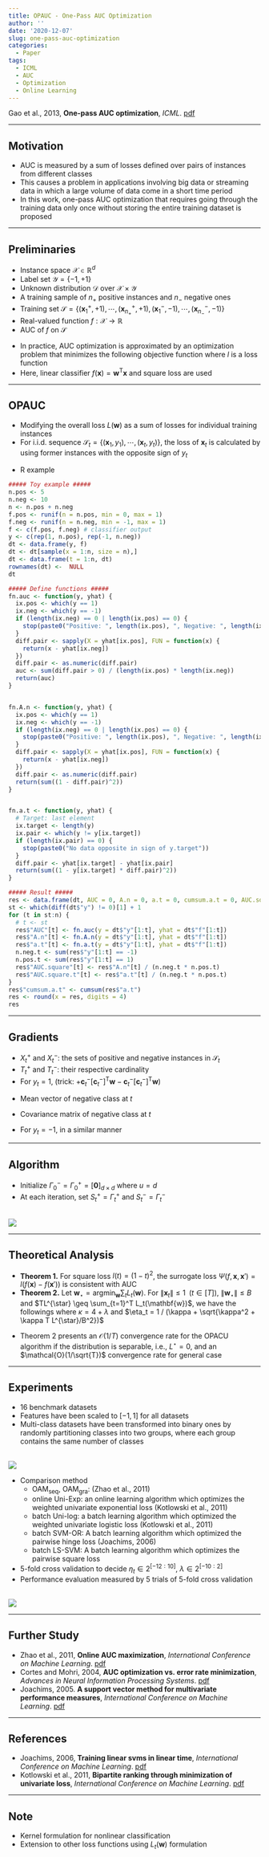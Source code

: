 ```yaml
---
title: OPAUC - One-Pass AUC Optimization
author: ''
date: '2020-12-07'
slug: one-pass-auc-optimization
categories:
  - Paper
tags:
  - ICML
  - AUC
  - Optimization
  - Online Learning
---
```



\DeclareMathOperator*{\argmin}{argmin}
\DeclareMathOperator*{\argmax}{argmax}
\usepackage{amsmath}


Gao et al., 2013, **One-pass AUC optimization**, *ICML*. [pdf](https://scholar.google.co.kr/scholar?cluster=16210065053805563556&hl=ko&as_sdt=0,5)


***


## Motivation


  * AUC is measured by a sum of losses defined over pairs of instances from different classes
  * This causes a problem in applications involving big data or streaming data in which a large volume of data come in a short time period 
  * In this work, one-pass AUC optimization that requires going through the training data only once without storing the entire training dataset is proposed


***


## Preliminaries


  * Instance space $\mathcal{X} \in \mathbb{R}^d$
  * Label set $\mathcal{Y} = \{ -1, +1 \}$
  * Unknown distribution $\mathcal{D}$ over $\mathcal{X} \times \mathcal{Y}$
  * A training sample of $n_{+}$ positive instances and $n_{-}$ negative ones
  * Training set $\mathcal{S} = \{ (\mathbf{x}_1^{+}, +1), \cdots, (\mathbf{x}_{n_{+}}^{+}, +1), (\mathbf{x}_1^{-}, -1), \cdots, (\mathbf{x}_{n_{-}}^{-}, -1) \}$
  * Real-valued function $f: \mathcal{X} \rightarrow \mathbb{R}$
  * AUC of $f$ on $\mathcal{S}$

\begin{equation}
\sum_{i=1}^{n_{+}} \sum_{j=1}^{n_{-}} \frac{\mathbb{I}[f(\mathbf{x}_{i}^{+}) > f(\mathbf{x}_{j}^{-})]}{n_{+} n_{-}}
\end{equation}

  * In practice, AUC optimization is approximated by an optimization problem that minimizes the following objective function where $l$ is a loss function
  * Here, linear classifier $f(\mathbf{x}) = \mathbf{w}^\text{T} \mathbf{x}$ and square loss are used
  
\begin{equation}
L(\mathbf{w}) = \frac{\lambda}{2} \lVert \mathbf{w} \rVert _2^2 + \sum_{i=1}^{n_{+}} \sum_{j=1}^{n_{-}} \frac{(1 - \mathbf{w}^\text{T} (\mathbf{x}_i^+ - \mathbf{x}_j^-))^2}{2 n_{+} n_{-}}
\end{equation}


***


## OPAUC


  * Modifying the overall loss $L(\mathbf{w})$ as a sum of losses for individual training instances
  * For i.i.d. sequence $\mathcal{S}_t = \{ (\mathbf{x}_1, y_1), \cdots, (\mathbf{x}_t, y_t) \}$, the loss of $\mathbf{x}_t$ is calculated by using former instances with the opposite sign of $y_t$

\begin{equation}
L_t(\mathbf{w}) = \frac{\lambda}{2} \lVert \mathbf{w} \rVert _2^2 + \frac{\sum_{i=1}^{t-1} \mathbb{I}[y_t \neq y_i](1 - y_t \mathbf{w}^\text{T} (\mathbf{x}_t - \mathbf{x}_i))^2}{2 \left| \{ i \in [t-1] : y_i y_t = -1 \} \right|}
\end{equation}

  * R example

\begin{equation}
\begin{split}
& a_t = \sum_{i=1}^{t-1} \mathbb{I}[y_t \neq y_i](1 - y_t \mathbf{w}^\text{T} (\mathbf{x}_t - \mathbf{x}_i))^2 \\[10pt]
& A_n = \sum_{i=1}^{n_{+}} \sum_{j=1}^{n_{-}} (1 - \mathbf{w}^\text{T} (\mathbf{x}_i^+ - \mathbf{x}_j^-))^2 = a_1 + \cdots + a_n
\end{split}
\end{equation}

```r
##### Toy example #####
n.pos <- 5
n.neg <- 10
n <- n.pos + n.neg
f.pos <- runif(n = n.pos, min = 0, max = 1)
f.neg <- runif(n = n.neg, min = -1, max = 1)
f <- c(f.pos, f.neg) # classifier output
y <- c(rep(1, n.pos), rep(-1, n.neg))
dt <- data.frame(y, f)
dt <- dt[sample(x = 1:n, size = n),]
dt <- data.frame(t = 1:n, dt)
rownames(dt) <-  NULL
dt
```

```r
##### Define functions #####
fn.auc <- function(y, yhat) {
  ix.pos <- which(y == 1)
  ix.neg <- which(y == -1)
  if (length(ix.neg) == 0 | length(ix.pos) == 0) {
    stop(paste0("Positive: ", length(ix.pos), ", Negative: ", length(ix.neg)))
  }
  diff.pair <- sapply(X = yhat[ix.pos], FUN = function(x) {
    return(x - yhat[ix.neg])
  })
  diff.pair <- as.numeric(diff.pair)
  auc <- sum(diff.pair > 0) / (length(ix.pos) * length(ix.neg))
  return(auc)
}


fn.A.n <- function(y, yhat) {
  ix.pos <- which(y == 1)
  ix.neg <- which(y == -1)
  if (length(ix.neg) == 0 | length(ix.pos) == 0) {
    stop(paste0("Positive: ", length(ix.pos), ", Negative: ", length(ix.neg)))
  }
  diff.pair <- sapply(X = yhat[ix.pos], FUN = function(x) {
    return(x - yhat[ix.neg])
  })
  diff.pair <- as.numeric(diff.pair)
  return(sum((1 - diff.pair)^2))
}


fn.a.t <- function(y, yhat) {
  # Target: last element
  ix.target <- length(y)
  ix.pair <- which(y != y[ix.target])
  if (length(ix.pair) == 0) {
    stop(paste0("No data opposite in sign of y.target"))
  }
  diff.pair <- yhat[ix.target] - yhat[ix.pair]
  return(sum((1 - y[ix.target] * diff.pair)^2))
}
```

```r
##### Result #####
res <- data.frame(dt, AUC = 0, A.n = 0, a.t = 0, cumsum.a.t = 0, AUC.square = 0, AUC.square.t = 0)
st <- which(diff(dt$"y") != 0)[1] + 1
for (t in st:n) {
  # t <- st
  res$"AUC"[t] <- fn.auc(y = dt$"y"[1:t], yhat = dt$"f"[1:t])
  res$"A.n"[t] <- fn.A.n(y = dt$"y"[1:t], yhat = dt$"f"[1:t])
  res$"a.t"[t] <- fn.a.t(y = dt$"y"[1:t], yhat = dt$"f"[1:t])
  n.neg.t <- sum(res$"y"[1:t] == -1)
  n.pos.t <- sum(res$"y"[1:t] == 1)
  res$"AUC.square"[t] <- res$"A.n"[t] / (n.neg.t * n.pos.t)
  res$"AUC.square.t"[t] <- res$"a.t"[t] / (n.neg.t * n.pos.t)
}
res$"cumsum.a.t" <- cumsum(res$"a.t")
res <- round(x = res, digits = 4)
res
```


***


## Gradients


  * $X_t^+$ and $X_t^-$: the sets of positive and negative instances in $\mathcal{S}_t$
  * $T_t^+$ and $T_t^-$: their respective cardinality
  * For $y_t = 1$, (trick: $+ \mathbf{c}_t^- [\mathbf{c}_t^-]^\text{T} \mathbf{w} - \mathbf{c}_t^- [\mathbf{c}_t^-]^\text{T} \mathbf{w}$)

\begin{equation}
\begin{split}
\nabla L_t(\mathbf{w}) & = \lambda \mathbf{w} + \mathbf{x}_t \mathbf{x}_t^\text{T} \mathbf{w} - \mathbf{x}_t + \sum_{i:y_i = -1} \frac{(\mathbf{x}_i + (\mathbf{x}_i \mathbf{x}_i^\text{T} - \mathbf{x}_i \mathbf{x}_t^\text{T} - \mathbf{x}_t \mathbf{x}_i^\text{T}) \mathbf{w})}{T_t^-} \\[11pt]
& = \lambda \mathbf{w} - \mathbf{x}_t + \mathbf{c}_t^- + (\mathbf{x}_t - \mathbf{c}_t^-)(\mathbf{x}_t - \mathbf{c}_t^-)^\text{T} \mathbf{w} + S_t^- \mathbf{w}
\end{split}
\end{equation}

  * Mean vector of negative class at $t$

\begin{equation}
c_t^- = \sum_{i:y_i = -1} \frac{\mathbf{x}_i}{T_t^-}
\end{equation}

  * Covariance matrix of negative class at $t$

\begin{equation}
S_t^- = \sum_{i:y_i = -1} \frac{\mathbf{x}_i \mathbf{x}_i^\text{T} - \mathbf{c}_t^- [\mathbf{c}_t^-]^\text{T}}{T_t^-}
\end{equation}

  * For $y_t = -1$, in a similar manner

\begin{equation}
\nabla L_t(\mathbf{w}) = \lambda \mathbf{w} + \mathbf{x}_t - \mathbf{c}_t^+ + (\mathbf{x}_t - \mathbf{c}_t^+)(\mathbf{x}_t - \mathbf{c}_t^+)^\text{T} \mathbf{w} + S_t^+ \mathbf{w}
\end{equation}


***


## Algorithm
  * Initialize $\Gamma_0^- = \Gamma_0^+ = [\mathbf{0}]_{d \times d}$ where $u = d$
  * At each iteration, set $S_t^+ = \Gamma_t^+$ and $S_t^- = \Gamma_t^-$

\begin{equation}
\begin{split}
& \Gamma_t^+ = \Gamma_{t-1}^+ + \frac{\mathbf{x}_t \mathbf{x}_t^\text{T} - \Gamma_{t-1}^+}{T_t^+} + \mathbf{c}_{t-1}^+ [\mathbf{c}_{t-1}^+]^\text{T} - \mathbf{c}_{t}^+ [\mathbf{c}_{t}^+]^\text{T} \\[11pt]
& \Gamma_t^- = \Gamma_{t-1}^- + \frac{\mathbf{x}_t \mathbf{x}_t^\text{T} - \Gamma_{t-1}^-}{T_t^-} + \mathbf{c}_{t-1}^- [\mathbf{c}_{t-1}^-]^\text{T} - \mathbf{c}_{t}^- [\mathbf{c}_{t}^-]^\text{T}
\end{split}
\end{equation}

<br>
![](images/Algorithm_01.PNG)
<br>


***


## Theoretical Analysis


  * **Theorem 1.** For square loss $l(t) = (1-t)^2$, the surrogate loss $\Psi(f, \mathbf{x}, \mathbf{x}') = l(f(\mathbf{x}) - f(\mathbf{x}'))$ is consistent with AUC
  * **Theorem 2.** Let $\mathbf{w}_{\star} = \argmin_{\mathbf{w}} \sum_t L_t(\mathbf{w})$. For $\lVert \mathbf{x}_t \rVert \leq 1 \; \; (t \in [T])$, $\lVert \mathbf{w}_{\star} \rVert \leq B$ and $TL^{\star} \geq \sum_{t=1}^T L_t(\mathbf{w})$, we have the followings where $\kappa = 4 + \lambda$ and $\eta_t = 1 / (\kappa + \sqrt{\kappa^2 + \kappa T L^{\star}/B^2})$

\begin{equation}
\sum_t L_t (\mathbf{w}_t) - \sum_t L_t (\mathbf{w}_{\star}) \leq 2 \kappa B^2 + B \sqrt{2 \kappa T L^{\star}}
\end{equation}

  * Theorem 2 presents an $\mathcal{O}(1/T)$ convergence rate for the OPACU algorithm if the distribution is separable, i.e., $L^{\star} = 0$, and an $\mathcal{O}(1/\sqrt{T})$ convergence rate for general case


***


## Experiments


  * 16 benchmark datasets
  * Features have been scaled to $[-1,1]$ for all datasets
  * Multi-class datasets have been transformed into binary ones by randomly partitioning classes into two groups, where each group contains the same number of classes

<br>
![](images/Table_01.PNG)
<br>

  * Comparison method
    + $\text{OAM}_{\text{seq}}$, $\text{OAM}_{\text{gra}}$: (Zhao et al., 2011)
    + $\text{online Uni-Exp}$: an online learning algorithm which optimizes the weighted univariate exponential loss (Kotlowski et al., 2011)
    + $\text{batch Uni-log}$: a batch learning algorithm which optimized the weighted univariate logistic loss (Kotlowski et al., 2011)
    + $\text{batch SVM-OR}$: A batch learning algorithm which optimized the pairwise hinge loss (Joachims, 2006)
    + $\text{batch LS-SVM}$: A batch learning algorithm which optimizes the pairwise square loss
  * 5-fold cross validation to decide $\eta_t \in 2^{[-12:10]}$, $\lambda \in 2^{[-10:2]}$
  * Performance evaluation measured by 5 trials of 5-fold cross validation

<br>
![](images/Table_02.PNG)
<br>


***


## Further Study


  * Zhao et al., 2011, **Online AUC maximization**, *International Conference on Machine Learning*. [pdf](https://scholar.google.co.kr/scholar?cluster=3998144449274225696&hl=ko&as_sdt=0,5)
  * Cortes and Mohri, 2004, **AUC optimization vs. error rate minimization**, *Advances in Neural Information Processing Systems*. [pdf](https://scholar.google.co.kr/scholar?cluster=3571958290589699987&hl=ko&as_sdt=0,5)
  * Joachims, 2005. **A support vector method for multivariate performance measures**, *International Conference on Machine Learning*. [pdf](https://scholar.google.co.kr/scholar?cluster=14930548401865894598&hl=ko&as_sdt=0,5)


***


## References


  * Joachims, 2006, **Training linear svms in linear time**, *International Conference on Machine Learning*. [pdf](https://scholar.google.co.kr/scholar?cluster=210048792073380161&hl=ko&as_sdt=0,5)
  * Kotlowski et al., 2011, **Bipartite ranking through minimization of univariate loss**, *International Conference on Machine Learning*. [pdf](https://scholar.google.co.kr/scholar?cluster=17930403155227738788&hl=ko&as_sdt=0,5)


***


## Note


  * Kernel formulation for nonlinear classification
  * Extension to other loss functions using $L_t(\mathbf{w})$ formulation

